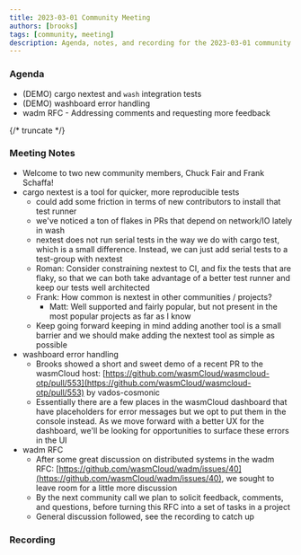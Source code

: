 ```yaml
---
title: 2023-03-01 Community Meeting
authors: [brooks]
tags: [community, meeting]
description: Agenda, notes, and recording for the 2023-03-01 community meeting
---
```



### Agenda
- (DEMO) cargo nextest and `wash` integration tests
- (DEMO) washboard error handling
- wadm RFC - Addressing comments and requesting more feedback

{/* truncate */}

### Meeting Notes
- Welcome to two new community members, Chuck Fair and Frank Schaffa!
- cargo nextest is a tool for quicker, more reproducible tests
  - could add some friction in terms of new contributors to install that test runner
  - we've noticed a ton of flakes in PRs that depend on network/IO lately in wash
  - nextest does not run serial tests in the way we do with cargo test, which is a small difference. Instead, we can just add serial tests to a test-group with nextest
  - Roman: Consider constraining nextest to CI, and fix the tests that are flaky, so that we can both take advantage of a better test runner and keep our tests well architected
  - Frank: How common is nextest in other communities / projects?
    - Matt: Well supported and fairly popular, but not present in the most popular projects as far as I know
  - Keep going forward keeping in mind adding another tool is a small barrier and we should make adding the nextest tool as simple as possible
- washboard error handling
  - Brooks showed a short and sweet demo of a recent PR to the wasmCloud host: [https://github.com/wasmCloud/wasmcloud-otp/pull/553](https://github.com/wasmCloud/wasmcloud-otp/pull/553) by vados-cosmonic
  - Essentially there are a few places in the wasmCloud dashboard that have placeholders for error messages but we opt to put them in the console instead. As we move forward with a better UX for the dashboard, we'll be looking for opportunities to surface these errors in the UI
- wadm RFC
  - After some great discussion on distributed systems in the wadm RFC: [https://github.com/wasmCloud/wadm/issues/40](https://github.com/wasmCloud/wadm/issues/40), we sought to leave room for a little more discussion
  - By the next community call we plan to solicit feedback, comments, and questions, before turning this RFC into a set of tasks in a project
  - General discussion followed, see the recording to catch up

### Recording

<YouTube url="https://www.youtube.com/watch?v=gksQ46h3Khg" />
